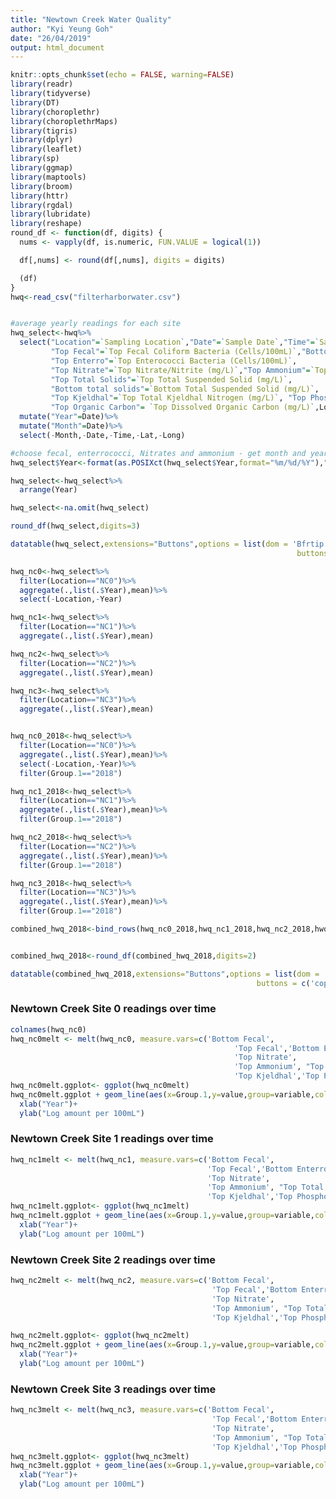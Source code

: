 ```yaml
---
title: "Newtown Creek Water Quality"
author: "Kyi Yeung Goh"
date: "26/04/2019"
output: html_document
---
```


```r
knitr::opts_chunk$set(echo = FALSE, warning=FALSE)
library(readr)
library(tidyverse)
library(DT)
library(choroplethr)
library(choroplethrMaps)
library(tigris)
library(dplyr)
library(leaflet)
library(sp)
library(ggmap)
library(maptools)
library(broom)
library(httr)
library(rgdal)
library(lubridate)
library(reshape)
round_df <- function(df, digits) {
  nums <- vapply(df, is.numeric, FUN.VALUE = logical(1))

  df[,nums] <- round(df[,nums], digits = digits)

  (df)
}
hwq<-read_csv("filterharborwater.csv")


#average yearly readings for each site 
hwq_select<-hwq%>%
  select("Location"=`Sampling Location`,"Date"=`Sample Date`,"Time"=`Sample Time`,"Bottom Fecal"=`Bottom Fecal Coliform Bacteria (Cells/100mL)`,
         "Top Fecal"=`Top Fecal Coliform Bacteria (Cells/100mL)`,"Bottom Enterro"=`Bottom Enterococci Bacteria (Cells/100mL)`,
         "Top Enterro"=`Top Enterococci Bacteria (Cells/100mL)`,
         "Top Nitrate"=`Top Nitrate/Nitrite (mg/L)`,"Top Ammonium"=`Top Ammonium (mg/L)`,
         "Top Total Solids"=`Top Total Suspended Solid (mg/L)`,
         "Bottom total solids"=`Bottom Total Suspended Solid (mg/L)`, 
         "Top Kjeldhal"=`Top Total Kjeldhal Nitrogen (mg/L)`, "Top Phosphorous"=`Top Ortho-Phosphorus (mg/L)`,"Top Silica"=`Top Silica (mg/L)`,
         "Top Organic Carbon"= `Top Dissolved Organic Carbon (mg/L)`,Long,Lat)%>%
  mutate("Year"=Date)%>%
  mutate("Month"=Date)%>%
  select(-Month,-Date,-Time,-Lat,-Long)
```

```r
#choose fecal, enterrococci, Nitrates and ammonium - get month and year 
hwq_select$Year<-format(as.POSIXct(hwq_select$Year,format="%m/%d/%Y"),"%Y")

hwq_select<-hwq_select%>%
  arrange(Year)

hwq_select<-na.omit(hwq_select)

round_df(hwq_select,digits=3)

datatable(hwq_select,extensions="Buttons",options = list(dom = 'Bfrtip',
                                                                buttons = c('copy', 'csv', 'excel', 'pdf', 'print')))
```

```r
hwq_nc0<-hwq_select%>%
  filter(Location=="NC0")%>%
  aggregate(.,list(.$Year),mean)%>%
  select(-Location,-Year)

hwq_nc1<-hwq_select%>%
  filter(Location=="NC1")%>%
  aggregate(.,list(.$Year),mean)

hwq_nc2<-hwq_select%>%
  filter(Location=="NC2")%>%
  aggregate(.,list(.$Year),mean)

hwq_nc3<-hwq_select%>%
  filter(Location=="NC3")%>%
  aggregate(.,list(.$Year),mean)


hwq_nc0_2018<-hwq_select%>%
  filter(Location=="NC0")%>%
  aggregate(.,list(.$Year),mean)%>%
  select(-Location,-Year)%>%
  filter(Group.1=="2018")

hwq_nc1_2018<-hwq_select%>%
  filter(Location=="NC1")%>%
  aggregate(.,list(.$Year),mean)%>%
  filter(Group.1=="2018")

hwq_nc2_2018<-hwq_select%>%
  filter(Location=="NC2")%>%
  aggregate(.,list(.$Year),mean)%>%
  filter(Group.1=="2018")

hwq_nc3_2018<-hwq_select%>%
  filter(Location=="NC3")%>%
  aggregate(.,list(.$Year),mean)%>%
  filter(Group.1=="2018")

combined_hwq_2018<-bind_rows(hwq_nc0_2018,hwq_nc1_2018,hwq_nc2_2018,hwq_nc3_2018)


combined_hwq_2018<-round_df(combined_hwq_2018,digits=2)

datatable(combined_hwq_2018,extensions="Buttons",options = list(dom = 'Bfrtip',
                                                       buttons = c('copy', 'csv', 'excel', 'pdf', 'print')))
```


### Newtown Creek Site 0 readings over time
```r
colnames(hwq_nc0)
hwq_nc0melt <- melt(hwq_nc0, measure.vars=c('Bottom Fecal',
                                                  'Top Fecal','Bottom Enterro', 'Top Enterro',
                                                  'Top Nitrate',
                                                  'Top Ammonium', "Top Total Solids","Bottom total solids",
                                                  'Top Kjeldhal','Top Phosphorous','Top Silica',"Top Organic Carbon"))   
hwq_nc0melt.ggplot<- ggplot(hwq_nc0melt)
hwq_nc0melt.ggplot + geom_line(aes(x=Group.1,y=value,group=variable,colour = variable))+
  xlab("Year")+
  ylab("Log amount per 100mL")
```

### Newtown Creek Site 1 readings over time
```r
hwq_nc1melt <- melt(hwq_nc1, measure.vars=c('Bottom Fecal',
                                            'Top Fecal','Bottom Enterro', 'Top Enterro',
                                            'Top Nitrate',
                                            'Top Ammonium', "Top Total Solids","Bottom total solids",
                                            'Top Kjeldhal','Top Phosphorous','Top Silica',"Top Organic Carbon"))   
hwq_nc1melt.ggplot<- ggplot(hwq_nc1melt)
hwq_nc1melt.ggplot + geom_line(aes(x=Group.1,y=value,group=variable,colour = variable))+
  xlab("Year")+
  ylab("Log amount per 100mL")
```

### Newtown Creek Site 2 readings over time
```r
hwq_nc2melt <- melt(hwq_nc2, measure.vars=c('Bottom Fecal',
                                             'Top Fecal','Bottom Enterro', 'Top Enterro',
                                             'Top Nitrate',
                                             'Top Ammonium', "Top Total Solids","Bottom total solids",
                                             'Top Kjeldhal','Top Phosphorous','Top Silica',"Top Organic Carbon"))   

hwq_nc2melt.ggplot<- ggplot(hwq_nc2melt)
hwq_nc2melt.ggplot + geom_line(aes(x=Group.1,y=value,group=variable,colour = variable))+
  xlab("Year")+
  ylab("Log amount per 100mL")
```

### Newtown Creek Site 3 readings over time
```r
hwq_nc3melt <- melt(hwq_nc3, measure.vars=c('Bottom Fecal',
                                             'Top Fecal','Bottom Enterro', 'Top Enterro',
                                             'Top Nitrate',
                                             'Top Ammonium', "Top Total Solids","Bottom total solids",
                                             'Top Kjeldhal','Top Phosphorous','Top Silica',"Top Organic Carbon"))    
hwq_nc3melt.ggplot<- ggplot(hwq_nc3melt)
hwq_nc3melt.ggplot + geom_line(aes(x=Group.1,y=value,group=variable,colour = variable))+
  xlab("Year")+
  ylab("Log amount per 100mL")
```
